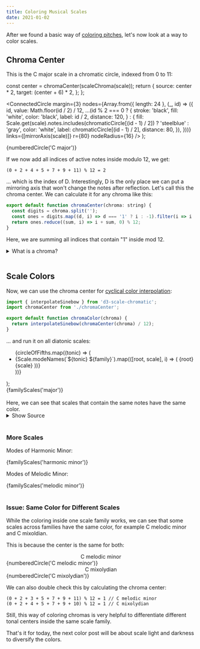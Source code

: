 ```yaml
---
title: Coloring Musical Scales
date: 2021-01-02
---
```



After we found a basic way of [coloring pitches](../coloring-pitches), let's now look at a way to color scales.

## Chroma Center


This is the C major scale in a chromatic circle, indexed from 0 to 11:

  const center = chromaCenter(scaleChroma(scale));
  return {
    source: center * 2,
    target: (center + 6) * 2,
  };
};

  <ConnectedCircle
    margin={3}
    nodes={Array.from({ length: 24 }, (_, id) => ({
      id,
      value: Math.floor(id / 2) / 12,
      ...(id % 2 === 0
        ? {
            stroke: 'black',
            fill: 'white',
            color: 'black',
            label: id / 2,
            distance: 120,
          }
        : {
            fill: Scale.get(scale).notes.includes(chromaticCircle[(id - 1) / 2]) ? 'steelblue' : 'gray',
            color: 'white',
            label: chromaticCircle[(id - 1) / 2],
            distance: 80,
          }),
    }))}
    links={[mirrorAxis(scale)]}
    r={80}
    nodeRadius={16}
  />
);

<div>{numberedCircle('C major')}</div>

If we now add all indices of active notes inside modulo 12, we get:

```
(0 + 2 + 4 + 5 + 7 + 9 + 11) % 12 = 2
```

... which is the index of D. Interestingly, D is the only place we can put a mirroring axis that won't change the notes after reflection.
Let's call this the chroma center. We can calculate it for any chroma like this:

```js
export default function chromaCenter(chroma: string) {
  const digits = chroma.split('');
  const ones = digits.map((d, i) => d === '1' ? i : -1).filter(i => i !== -1);
  return ones.reduce((sum, i) => i + sum, 0) % 12;
}
```

Here, we are summing all indices that contain "1" inside mod 12.

<details>
  <summary>What is a chroma?</summary>


A chroma is a string with 12 characters that represent a set of pitches with a combination of 1s and 0s.
A 1 means that the note is in the set, a zero means not.
The 12 characters represent all chromatic notes going from C to B.
For example, the chroma of C major is 101011010101:

<pre>
  {`101011010101 
C D EF G A B`}
</pre>

</details>
<br/>


## Scale Colors

Now, we can use the chroma center for [cyclical color interpolation](https://github.com/d3/d3-scale-chromatic#cyclical):

```js
import { interpolateSinebow } from 'd3-scale-chromatic';
import chromaCenter from './chromaCenter';

export default function chromaColor(chroma) {
  return interpolateSinebow(chromaCenter(chroma) / 12);
}
```

... and run it on all diatonic scales:

  <ul style={{ margin: 0 }}>
    {circleOfFifths.map((tonic) => (
      <li style={{ marginBottom: 2, listStyle: 'none', display: 'flex' }} key={tonic}>
        {Scale.modeNames(`${tonic} ${family}`).map(([root, scale], i) => (
          <span style={{ backgroundColor: scaleColor(`${root} ${scale}`), marginRight: 2, padding: 2 }} key={i}>
            {root} {scale}
          </span>
        ))}
      </li>
    ))}
  </ul>
);

<div>{familyScales('major')}</div>
<br />
Here, we can see that scales that contain the same notes have the same color.

<details>
  <summary>Show Source</summary>


```js
export const circleOfFifths = Array.from({ length: 12 }, (_, i) => Note.get(Note.fromMidi(60 + ((i * 7) % 12))).pc);
export const scaleColor = (scale) => chromaColor(scaleChroma(scale));
export const familyScales = (family) => (
  <ul style={{ margin: 0 }}>
    {circleOfFifths.map((tonic) => (
      <li style={{ marginBottom: 2, listStyle: 'none', display: 'flex' }} key={tonic}>
        {Scale.modeNames(`${tonic} ${family}`).map(([root, scale], i) => (
          <span style={{ backgroundColor: scaleColor(`${root} ${scale}`), marginRight: 2, padding: 2 }} key={i}>
            {root} {scale}
          </span>
        ))}
      </li>
    ))}
  </ul>
);

<div>{familyScales('major')}</div>;
```

</details>
<br/>


### More Scales

Modes of Harmonic Minor:

<div>{familyScales('harmonic minor')}</div>

Modes of Melodic Minor:

<div>{familyScales('melodic minor')}</div>
<br />

### Issue: Same Color for Different Scales

While the coloring inside one scale family works, we can see that some scales across families have the same color, for example C melodic minor and C mixoldian.

This is because the center is the same for both:

<div style={{ display: 'flex' }}>
  <div>
    <center>C melodic minor</center>
    {numberedCircle('C melodic minor')}
  </div>
  <div>
    <center>C mixolydian</center>
    {numberedCircle('C mixolydian')}
  </div>
</div>

We can also double check this by calculating the chroma center:

```
(0 + 2 + 3 + 5 + 7 + 9 + 11) % 12 = 1 // C melodic minor
(0 + 2 + 4 + 5 + 7 + 9 + 10) % 12 = 1 // C mixolydian
```

Still, this way of coloring chromas is very helpful to differentiate different tonal centers inside the same scale family.

That's it for today, the next color post will be about scale light and darkness to diversify the colors.

